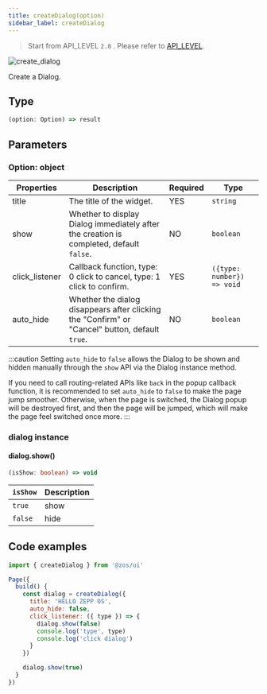 ```yaml
---
title: createDialog(option)
sidebar_label: createDialog
---
```


> Start from API_LEVEL `2.0` . Please refer to [API_LEVEL](../../../../guides/framework/device/compatibility.md).

![create_dialog](/img/api/create_dialog.jpg)

Create a Dialog.

## Type

```ts
(option: Option) => result
```

## Parameters

### Option: object

| Properties    | Description                                                                                    | Required | Type                       |
| ------------- | ---------------------------------------------------------------------------------------------- | -------- | -------------------------- |
| title         | The title of the widget.                                                                    | YES      | `string`                   |
| show          | Whether to display Dialog immediately after the creation is completed, default `false`.         | NO       | `boolean`                  |
| click_listener | Callback function, type: 0 click to cancel, type: 1 click to confirm.                          | YES      | `({type: number}) => void` |
| auto_hide     | Whether the dialog disappears after clicking the "Confirm" or "Cancel" button, default `true`. | NO       | `boolean`                  |

:::caution
Setting `auto_hide` to `false` allows the Dialog to be shown and hidden manually through the `show` API via the Dialog instance method.

If you need to call routing-related APIs like `back` in the popup callback function, it is recommended to set `auto_hide` to `false` to make the page jump smoother. Otherwise, when the page is switched, the Dialog popup will be destroyed first, and then the page will be jumped, which will make the page feel switched once more.
:::

### dialog instance

#### dialog.show()

```ts
(isShow: boolean) => void
```

| `isShow` | Description |
| -------- | ----------- |
| `true`   | show        |
| `false`  | hide        |

## Code examples

```js
import { createDialog } from '@zos/ui'

Page({
  build() {
    const dialog = createDialog({
      title: 'HELLO ZEPP OS',
      auto_hide: false,
      click_listener: ({ type }) => {
        dialog.show(false)
        console.log('type', type)
        console.log('click dialog')
      }
    })

    dialog.show(true)
  }
})
```
